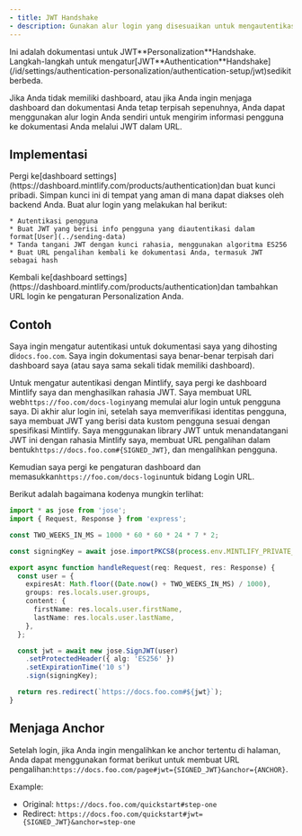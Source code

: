 ```yaml
---
- title: JWT Handshake
- description: Gunakan alur login yang disesuaikan untuk mengautentikasi pengguna
---
```


<Info>
  Ini adalah dokumentasi untuk JWT**Personalization**Handshake. Langkah-langkah untuk mengatur[JWT**Authentication**Handshake](/id/settings/authentication-personalization/authentication-setup/jwt)sedikit berbeda.
</Info>

Jika Anda tidak memiliki dashboard, atau jika Anda ingin menjaga dashboard dan dokumentasi Anda tetap terpisah sepenuhnya, Anda dapat menggunakan alur login Anda sendiri untuk mengirim informasi pengguna ke dokumentasi Anda melalui JWT dalam URL.

## Implementasi

<Steps>
  <Step title="Buat kunci pribadi">
    Pergi ke[dashboard settings](https://dashboard.mintlify.com/products/authentication)dan buat kunci pribadi. Simpan kunci ini di tempat yang aman di mana dapat diakses oleh backend Anda.
  </Step>

  <Step title="Buat alur login">
    Buat alur login yang melakukan hal berikut:

    * Autentikasi pengguna
    * Buat JWT yang berisi info pengguna yang diautentikasi dalam format[User](../sending-data)
    * Tanda tangani JWT dengan kunci rahasia, menggunakan algoritma ES256
    * Buat URL pengalihan kembali ke dokumentasi Anda, termasuk JWT sebagai hash
  </Step>

  <Step title="Konfigurasi pengaturan Personalization Anda">
    Kembali ke[dashboard settings](https://dashboard.mintlify.com/products/authentication)dan tambahkan URL login ke pengaturan Personalization Anda.
  </Step>
</Steps>

## Contoh

Saya ingin mengatur autentikasi untuk dokumentasi saya yang dihosting di`docs.foo.com`. Saya ingin dokumentasi saya benar-benar terpisah dari dashboard saya (atau saya sama sekali tidak memiliki dashboard).

Untuk mengatur autentikasi dengan Mintlify, saya pergi ke dashboard Mintlify saya dan menghasilkan rahasia JWT. Saya membuat URL web`https://foo.com/docs-login`yang memulai alur login untuk pengguna saya. Di akhir alur login ini, setelah saya memverifikasi identitas pengguna, saya membuat JWT yang berisi data kustom pengguna sesuai dengan spesifikasi Mintlify. Saya menggunakan library JWT untuk menandatangani JWT ini dengan rahasia Mintlify saya, membuat URL pengalihan dalam bentuk`https://docs.foo.com#{SIGNED_JWT}`, dan mengalihkan pengguna.

Kemudian saya pergi ke pengaturan dashboard dan memasukkan`https://foo.com/docs-login`untuk bidang Login URL.

Berikut adalah bagaimana kodenya mungkin terlihat:

```ts
import * as jose from 'jose';
import { Request, Response } from 'express';

const TWO_WEEKS_IN_MS = 1000 * 60 * 60 * 24 * 7 * 2;

const signingKey = await jose.importPKCS8(process.env.MINTLIFY_PRIVATE_KEY, 'ES256');

export async function handleRequest(req: Request, res: Response) {
  const user = {
    expiresAt: Math.floor((Date.now() + TWO_WEEKS_IN_MS) / 1000),
    groups: res.locals.user.groups,
    content: {
      firstName: res.locals.user.firstName,
      lastName: res.locals.user.lastName,
    },
  };

  const jwt = await new jose.SignJWT(user)
    .setProtectedHeader({ alg: 'ES256' })
    .setExpirationTime('10 s')
    .sign(signingKey);

  return res.redirect(`https://docs.foo.com#${jwt}`);
}

```

## Menjaga Anchor

Setelah login, jika Anda ingin mengalihkan ke anchor tertentu di halaman, Anda dapat menggunakan format berikut untuk membuat URL pengalihan:`https://docs.foo.com/page#jwt={SIGNED_JWT}&anchor={ANCHOR}`.

Example:

* Original: `https://docs.foo.com/quickstart#step-one`
* Redirect: `https://docs.foo.com/quickstart#jwt={SIGNED_JWT}&anchor=step-one`
